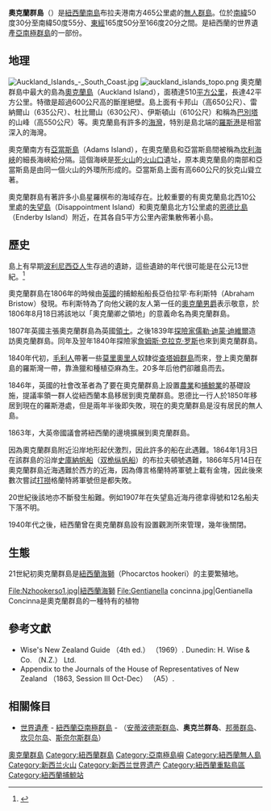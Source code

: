 {{Infobox islands
| name             = 奧克蘭群島<br />''Motu Maha'' or ''Maungahuka'' （''[[毛利語|毛利語]]''）
| image name       = Auckland Islands - STS089-743-5.jpg
| image caption    = 由[[STS-89|奮進號]]拍攝的奧克蘭島，上方為西北
| image size       = 250px
| image map        = ZhsubaIslandsMap.png 
|  map caption      = 奧克蘭群島和其他亞南極群島及紐西蘭南島的相對位置圖
| local name       = 
| nickname         =
| location         = 南太平洋
| coordinates      = {{Coord|50.7|S|166.1|E|region:NZ_type:isle|display=inline,title}}
| archipelago      = 奧克蘭群島
| total islands    = 7
| major islands    = [[奧克蘭島|奧克蘭島]], [[亞當斯島|亞當斯島]], {{tsl|en|Enderby Island （New Zealand）|恩德比島}}, {{tsl|en|Disappointment Island|失望島}}, {{tsl|en|Ewing Island, New Zealand|Ewing Island}}, Dundas Island, Green Island
| area km2         = 625.64
| highest mount    = 狄克山（亞當斯島）
| elevation m      = 705
| country          = {{NZL}} 
| country admin divisions title = 無建制離島
| country admin divisions = 亞南極群島 
| population       = 0 （2015）
}}
'''奧克蘭群島'''（{{lang|en|Auckland Islands}}）是[[紐西蘭|紐西蘭]][[南島|南島]]布拉夫港南方465公里處的[[荒島|無人群島]]。位於[[南緯|南緯]]50度30分至南緯50度55分、[[東經|東經]]165度50分至166度20分之間。是紐西蘭的世界遺產[[紐西蘭亞南極群島|亞南極群島]]的一部份。

== 地理 ==
[[File:Auckland_Islands_-_South_Coast.jpg|thumb]]
[[File:auckland_islands_topo.png|thumb]]
奧克蘭群島中最大的島為[[奧克蘭島|奧克蘭島]]（Auckland Island），面積達510[[平方公里|平方公里]]，長達42平方公里。特徵是超過600公尺高的斷崖絕壁。島上面有卡邦山（高650公尺）、雷納爾山（635公尺）、杜比爾山（630公尺）、伊斯頓山（610公尺）和稱為[[巴別塔|巴別塔]]的山峰（高550公尺）等。奧克蘭島有許多的[[海灣|海灣]]，特別是島北端的[[羅斯港|羅斯港]]是相當深入的海灣。

奧克蘭南方有[[亞當斯島|亞當斯島]]（Adams Island），在奧克蘭島和亞當斯島間被稱為[[坎利海峽|坎利海峽]]的細長海峽給分隔。這個海峽是[[死火山|死火山]]的[[火山口|火山口]]遺址，原本奧克蘭島的南部和亞當斯島是由同一個火山的外環所形成的。亞當斯島上面有高660公尺的狄克山聳立著。

奧克蘭群島有著許多小島星羅棋布的海域存在。比較重要的有奧克蘭島北西10公里處的[[失望島|失望島]]（Disappointment Island）和奧克蘭島北方1公里處的[[恩德比島|恩德比島]]（Enderby Island）附近，在其各自5平方公里內密集散佈著小島。

== 歷史 ==
島上有早期[[波利尼西亞人|波利尼西亞人]]生存過的遺跡，這些遺跡的年代很可能是在公元13世紀。<ref>{{cite web |url=http://www.teara.govt.nz/en/subantarctic-islands/page-4 |title=4. Early human settlement – Subantarctic islands |publisher=Te Ara Encyclopedia of New Zealand |date=2013-01-24 |accessdate=2017-12-27 |language=en |archive-date=2021-02-23 |archive-url=https://web.archive.org/web/20210223140511/https://teara.govt.nz/en/subantarctic-islands/page-4 |dead-url=no }}</ref>

奧克蘭群島在1806年的時候由[[英國|英國]]的捕鯨船船長亞伯拉罕·布利斯特（Abraham Bristow）發現。布利斯特為了向他父親的友人第一任的[[奧克蘭男爵|奧克蘭男爵]]{{tsl|en|William Eden, 1st Baron Auckland|威廉·艾登}}表示敬意，於1806年8月18日將該地以「奧克蘭卿之領地」的意義命名為奧克蘭群島。

1807年英國主張奧克蘭群島為英國[[領土|領土]]。之後1839年[[探險家|探險家]][[儒勒·迪蒙·迪維爾|儒勒·迪蒙·迪維爾]]造訪奧克蘭群島。同年及翌年1840年探險家[[詹姆斯·克拉克·罗斯|詹姆斯·克拉克·罗斯]]也來到奧克蘭群島。

1840年代初，[[毛利人|毛利人]]帶著一些[[莫里奧里人|莫里奧里人]]奴隸從[[查塔姆群島|查塔姆群島]]而來，登上奧克蘭群島的羅斯灣一帶，靠漁獵和種植亞麻為生。20多年后他們卻離島而去。

1846年，英國的社會改革者{{tsl|en|Charles Enderby|查爾斯·恩德比}}為了要在奧克蘭群島上設置[[農業|農業]]和[[捕鯨業|捕鯨業]]的基礎設施，提議率領一群人從紐西蘭本島移居到奧克蘭群島。恩德比一行人於1850年移居到現在的羅斯港處，但是兩年半後即失敗，現在的奧克蘭群島是沒有居民的無人島。

1863年，大英帝國議會將紐西蘭的邊境擴展到奧克蘭群島。

因為奧克蘭群島附近沿岸地形起伏激烈，因此許多的船在此遇難。1864年1月3日在該群島的沿岸[[史庫納帆船|史庫納帆船]]（[[双桅纵帆船|双桅纵帆船]]）的布拉夫頓號遇難，1866年5月14日在奧克蘭群島近海{{tsl|en|General Grant （ship）|格蘭特將軍號}}遇難於西方的近海，因為傳言格蘭特將軍號上載有金塊，因此後來數次嘗試[[打撈|打撈]]格蘭特將軍號但是都失敗。

20世紀後該地亦不斷發生船難。例如1907年在失望島近海丹德拿得號和12名船夫下落不明。

1940年代之後，紐西蘭曾在奧克蘭群島設有設置觀測所來管理，幾年後關閉。

== 生態 ==
21世紀初奧克蘭群島是[[紐西蘭海獅|紐西蘭海獅]]（Phocarctos hookeri）的主要繁殖地。
<gallery>
File:Nzhookerso1.jpg|紐西蘭海獅
File:Gentianella concinna.jpg|Gentianella Concinna是奧克蘭群島的一種特有的植物
</gallery>

== 參考文獻 ==
* Wise's New Zealand Guide （4th ed.） （1969）. Dunedin: H. Wise & Co. （N.Z.） Ltd.
* Appendix to the Journals of the House of Representatives of New Zealand （1863, Session III Oct-Dec） （A5）.

== 相關條目 ==
*[[世界遺產|世界遺產]] - [[紐西蘭亞南極群島|紐西蘭亞南極群島]] - （[[安蒂波德斯群岛|安蒂波德斯群岛]]、'''奥克兰群岛'''、[[邦蒂群岛|邦蒂群岛]]、[[坎贝尔岛|坎贝尔岛]]、[[斯奈尔斯群岛|斯奈尔斯群岛]]）

{{新西兰世界遗产}}

{{DEFAULTSORT:Auckland Islands}}
[[Category:奧克蘭群島|]]
[[Category:紐西蘭群島|Category:紐西蘭群島]]
[[Category:亞南極島嶼|Category:亞南極島嶼]]
[[Category:紐西蘭無人島|Category:紐西蘭無人島]]
[[Category:新西兰火山|Category:新西兰火山]]
[[Category:新西兰世界遗产|Category:新西兰世界遗产]]
[[Category:紐西蘭重點鳥區|Category:紐西蘭重點鳥區]]
[[Category:紐西蘭捕鯨站|Category:紐西蘭捕鯨站]]